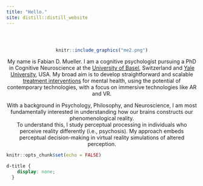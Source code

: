 ```yaml
---
title: "Hello."
site: distill::distill_website
---
```



<div style="text-align: center; padding-top: 2em;">


```r
knitr::include_graphics("me2.png")

```


My name is Fabian D. Mueller. I am a cognitive psychologist pursuing a PhD in Cognitive Neuroscience at the <a href="https://mcn.unibas.ch/de/">University of Basel</a>, Switzerland and <a href="https://campuspress.yale.edu/cannonlab/">Yale University</a>, USA. My broad aim is to develop straightforward and scalable <a href="https://www.sciencedirect.com/science/article/pii/S2666915323001658?via%3Dihub">treatment interventions</a> for mental health, using the potential of contemporary technologies, with a focus on immersive technologies like AR and VR. 



With a background in Psychology, Philosophy, and Neuroscience, I am most fundamentally interested in understanding how our brains constructs our phenomenological reality. <br> To understand this, I study perceptual processing in individuals who perceive reality differently (i.e., psychosis). My approach embeds perceptual decision-making in virtual reality simulations of altered perception. 


</div> 





```r
knitr::opts_chunk$set(echo = FALSE)
```

```css
d-title {
    display: none;
  }
```


